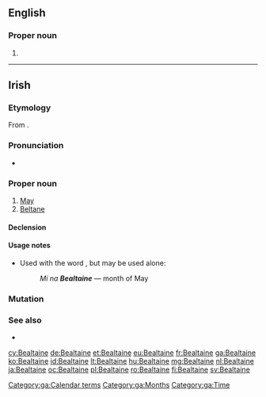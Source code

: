 ==English==

===Proper noun===
{{en-proper noun}}

# {{alternative spelling of|Beltane}}

----

==Irish==

===Etymology===
From {{etyl|sga|ga}} {{term|Beltaine|lang=sga}}.

===Pronunciation===
* {{IPA|/ˈbʲal̪ˠt̪ˠənʲə/|lang=ga}}

===Proper noun===
{{ga-proper noun|Bealtaine|g=f}}

# [[May]] {{gloss|month}}
# [[Beltane]]

====Declension====
{{ga-decl-f4|B|ealtaine|ealtainí}}

====Usage notes====
* Used with the word {{term|lang=ga|mí||month}}, but may be used alone:
*: ''Mí na '''Bealtaine''''' — month of May

===Mutation===
{{ga mut cons|B|ealtaine}}

===See also===
* {{list:Gregorian calendar months/ga}}

[[Category:ga:Calendar terms]]
[[Category:ga:Months]]
[[Category:ga:Time]]

[[cy:Bealtaine]]
[[de:Bealtaine]]
[[et:Bealtaine]]
[[eu:Bealtaine]]
[[fr:Bealtaine]]
[[ga:Bealtaine]]
[[ko:Bealtaine]]
[[id:Bealtaine]]
[[lt:Bealtaine]]
[[hu:Bealtaine]]
[[mg:Bealtaine]]
[[nl:Bealtaine]]
[[ja:Bealtaine]]
[[oc:Bealtaine]]
[[pl:Bealtaine]]
[[ro:Bealtaine]]
[[fi:Bealtaine]]
[[sv:Bealtaine]]